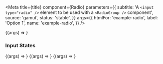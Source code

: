 

<Meta
  title={title}
  component={Radio}
  parameters={{
    subtitle:
      'A `<input type="radio" />` element to be used with a `<RadioGroup />` component',
    source: 'gamut',
    status: 'stable',
  }}
  args={{
    htmlFor: 'example-radio',
    label: 'Option 1',
    name: 'example-radio',
  }}
/>

<Canvas>
  <Story name="Radio">{(args) => <Radio {...args} />}</Story>
</Canvas>

<PropsTable story="Radio" />

### Input States

<Canvas>
  <Story
    name="Disabled"
    args={{
      htmlFor: 'example-disabled',
      name: 'example-disabled',
      label: 'Disabled',
      disabled: true,
    }}
  >
    {(args) => <Radio {...args} />}
  </Story>
  <Story
    name="Disabled"
    args={{
      htmlFor: 'example-disabled-checked',
      name: 'example-disabled-checked',
      label: 'Disabled and Checked',
      disabled: true,
      checked: true,
    }}
  >
    {(args) => <Radio {...args} />}
  </Story>
  <Story
    name="Error"
    args={{
      htmlFor: 'example-error',
      label: 'Error',
      name: 'example-error',
      error: true,
    }}
  >
    {(args) => <Radio {...args} />}
  </Story>
</Canvas>
